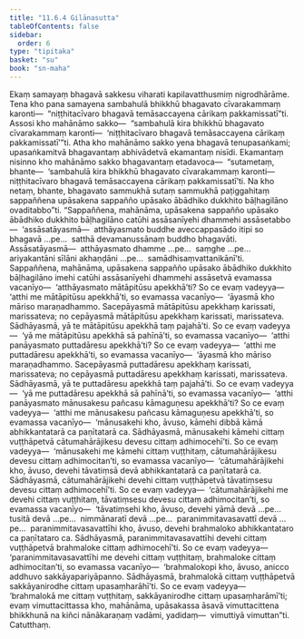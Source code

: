 ```yaml
---
title: "11.6.4 Gilānasutta"
tableOfContents: false
sidebar:
  order: 6
type: "tipitaka"
basket: "su"
book: "sn-maha"
---
```



<DynamicBreadcrumb />

<Division number="1050" book="sn-maha" bookNo="14" page="357">

<Paragraph number="2110" book="sn-maha">
Ekaṃ samayaṃ bhagavā sakkesu viharati kapilavatthusmiṃ nigrodhārāme. Tena kho pana samayena sambahulā bhikkhū bhagavato cīvarakammaṃ karonti—  “niṭṭhitacīvaro bhagavā temāsaccayena cārikaṃ pakkamissatī”ti. Assosi kho mahānāmo sakko—  “sambahulā kira bhikkhū bhagavato cīvarakammaṃ karonti—  ‘niṭṭhitacīvaro bhagavā temāsaccayena cārikaṃ pakkamissatī’”ti. Atha kho mahānāmo sakko yena bhagavā tenupasaṅkami; upasaṅkamitvā bhagavantaṃ abhivādetvā ekamantaṃ nisīdi. Ekamantaṃ nisinno kho mahānāmo sakko bhagavantaṃ etadavoca—  “sutametaṃ, bhante—  ‘sambahulā kira bhikkhū bhagavato cīvarakammaṃ karonti—  niṭṭhitacīvaro bhagavā temāsaccayena cārikaṃ pakkamissatī’ti. Na kho netaṃ, bhante, bhagavato sammukhā sutaṃ sammukhā paṭiggahitaṃ sappaññena upāsakena sappañño upāsako ābādhiko dukkhito bāḷhagilāno ovaditabbo”ti.
</Paragraph>

<Paragraph number="2111" book="sn-maha">
“Sappaññena, mahānāma, upāsakena sappañño upāsako ābādhiko dukkhito bāḷhagilāno catūhi assāsanīyehi dhammehi assāsetabbo—  ‘assāsatāyasmā—  atthāyasmato buddhe aveccappasādo itipi so bhagavā …pe…  satthā devamanussānaṃ buddho bhagavāti. Assāsatāyasmā—  atthāyasmato dhamme …pe…  saṃghe …pe…  ariyakantāni sīlāni akhaṇḍāni …pe…  samādhisaṃvattanikānī’ti.
</Paragraph>

<Paragraph number="2112" book="sn-maha">
Sappaññena, mahānāma, upāsakena sappañño upāsako ābādhiko dukkhito bāḷhagilāno imehi catūhi assāsanīyehi dhammehi assāsetvā evamassa vacanīyo—  ‘atthāyasmato mātāpitūsu apekkhā’ti? So ce evaṃ vadeyya—  ‘atthi me mātāpitūsu apekkhā’ti, so evamassa vacanīyo—  ‘āyasmā kho māriso maraṇadhammo. Sacepāyasmā mātāpitūsu apekkhaṃ karissati, marissateva; no cepāyasmā mātāpitūsu apekkhaṃ karissati, marissateva. Sādhāyasmā, yā te mātāpitūsu apekkhā taṃ pajahā’ti.
</Paragraph>

<Paragraph number="2113" book="sn-maha">
So ce evaṃ vadeyya—  ‘yā me mātāpitūsu apekkhā sā pahīnā’ti, so evamassa vacanīyo—  ‘atthi panāyasmato puttadāresu apekkhā’ti? So ce evaṃ vadeyya—  ‘atthi me puttadāresu apekkhā’ti, so evamassa vacanīyo—  ‘āyasmā kho māriso maraṇadhammo. Sacepāyasmā puttadāresu apekkhaṃ karissati, marissateva; no cepāyasmā puttadāresu apekkhaṃ karissati, marissateva. Sādhāyasmā, yā te puttadāresu apekkhā taṃ pajahā’ti.
</Paragraph>

<Paragraph number="2114" book="sn-maha">
So ce evaṃ vadeyya—  ‘yā me puttadāresu apekkhā sā pahīnā’ti, so evamassa vacanīyo—  ‘atthi panāyasmato mānusakesu pañcasu kāmaguṇesu apekkhā’ti? So ce evaṃ vadeyya—  ‘atthi me mānusakesu pañcasu kāmaguṇesu apekkhā’ti, so evamassa vacanīyo—  ‘mānusakehi kho, āvuso, kāmehi dibbā kāmā abhikkantatarā ca paṇītatarā ca. Sādhāyasmā, mānusakehi kāmehi cittaṃ vuṭṭhāpetvā cātumahārājikesu devesu cittaṃ adhimocehī’ti.
</Paragraph>

<Paragraph number="2115" book="sn-maha">
So ce evaṃ vadeyya—  ‘mānusakehi me kāmehi cittaṃ vuṭṭhitaṃ, cātumahārājikesu devesu cittaṃ adhimocitan’ti, so evamassa vacanīyo—  ‘cātumahārājikehi kho, āvuso, devehi tāvatiṃsā devā abhikkantatarā ca paṇītatarā ca. Sādhāyasmā, cātumahārājikehi devehi cittaṃ vuṭṭhāpetvā tāvatiṃsesu devesu cittaṃ adhimocehī’ti.
</Paragraph>

<Paragraph number="2116" book="sn-maha">
So ce evaṃ vadeyya—  ‘cātumahārājikehi me devehi cittaṃ vuṭṭhitaṃ, tāvatiṃsesu devesu cittaṃ adhimocitan’ti, so evamassa vacanīyo—  ‘tāvatiṃsehi kho, āvuso, devehi yāmā devā …pe…  tusitā devā …pe…  nimmānaratī devā …pe…  paranimmitavasavattī devā …pe…  paranimmitavasavattīhi kho, āvuso, devehi brahmaloko abhikkantataro ca paṇītataro ca. Sādhāyasmā, paranimmitavasavattīhi devehi cittaṃ vuṭṭhāpetvā brahmaloke cittaṃ adhimocehī’ti. So ce evaṃ vadeyya—  ‘paranimmitavasavattīhi me devehi cittaṃ vuṭṭhitaṃ, brahmaloke cittaṃ adhimocitan’ti, so evamassa vacanīyo—  ‘brahmalokopi kho, āvuso, anicco addhuvo sakkāyapariyāpanno. Sādhāyasmā, brahmalokā cittaṃ vuṭṭhāpetvā sakkāyanirodhe cittaṃ upasaṃharāhī’ti.
</Paragraph>

<Paragraph number="2117" book="sn-maha">
So ce evaṃ vadeyya—  ‘brahmalokā me cittaṃ vuṭṭhitaṃ, sakkāyanirodhe cittaṃ upasaṃharāmī’ti; evaṃ vimuttacittassa kho, mahānāma, upāsakassa āsavā vimuttacittena bhikkhunā na kiñci nānākaraṇaṃ vadāmi, yadidaṃ—  vimuttiyā vimuttan”ti.

</Paragraph>
</Division>

<Paragraph number="2118" type="center" book="sn-maha">
Catutthaṃ.
</Paragraph>